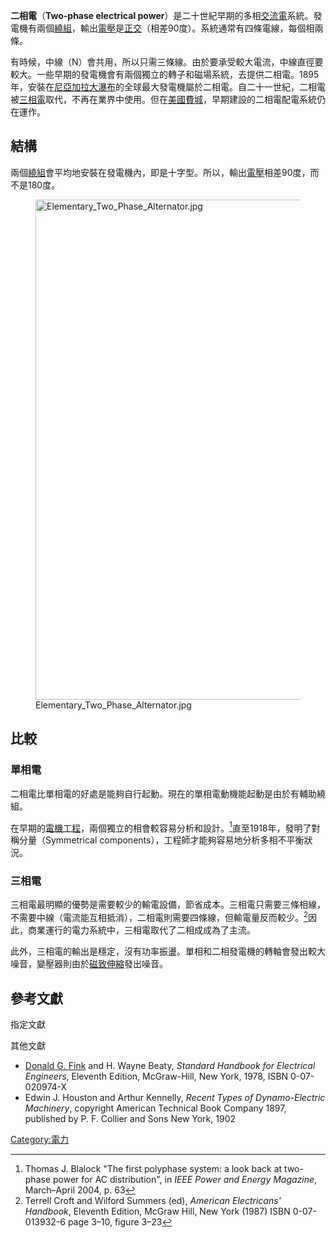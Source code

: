 '''二相電'''（'''Two-phase electrical power'''）是二十世紀早期的多相[[交流電|交流電]]系統。發電機有兩個[[繞組|繞組]]，輸出[[電壓|電壓]]是[[正交|正交]]（相差90度）。系統通常有四條電線，每個相兩條。

有時候，中線（N）會共用，所以只需三條線。由於要承受較大電流，中線直徑要較大。一些早期的發電機會有兩個獨立的轉子和磁場系統，去提供二相電。1895年，安裝在[[尼亞加拉大瀑布|尼亞加拉大瀑布]]的全球最大發電機屬於二相電。自二十一世紀，二相電被[[三相電|三相電]]取代，不再在業界中使用。但在[[美國|美國]][[費城|費城]]，早期建設的二相電配電系統仍在運作。

==結構==
兩個[[繞組|繞組]]會平均地安裝在發電機內，即是十字型。所以，輸出[[電壓|電壓]]相差90度，而不是180度。

[[Image:Elementary_Two_Phase_Alternator.jpg|800px]]

==比較==
===單相電===
{{Main|單相電}}
二相電比單相電的好處是能夠自行起動。現在的單相電動機能起動是由於有輔助繞組。

在早期的[[電機工程|電機工程]]，兩個獨立的相會較容易分析和設計。<ref>Thomas J. Blalock "The first polyphase system: a look back at two-phase power for AC distribution", in ''IEEE Power and Energy Magazine'', March–April 2004, {{ISSN|1540-7977}} p. 63</ref>直至1918年，發明了對稱分量（Symmetrical components），工程師才能夠容易地分析多相不平衡狀況。

===三相電===
{{Main|三相電}}
三相電最明顯的優勢是需要較少的輸電設備，節省成本。三相電只需要三條相線，不需要中線（電流能互相抵消），二相電則需要四條線，但輸電量反而較少。<ref>Terrell Croft and Wilford Summers (ed), ''American Electricans' Handbook'', Eleventh Edition, McGraw Hill, New York (1987) ISBN 0-07-013932-6 page 3–10, figure 3–23</ref>因此，商業運行的電力系統中，三相電取代了二相成成為了主流。

此外，三相電的輸出是穩定，沒有功率振盪。單相和二相發電機的轉軸會發出較大噪音，變壓器則由於[[磁致伸縮|磁致伸縮]]發出噪音。

== 參考文獻 ==
; 指定文獻
{{Reflist}}

; 其他文獻
{{refbegin}}
*[[Donald_G._Fink|Donald G. Fink]] and H. Wayne Beaty, ''Standard Handbook for Electrical Engineers'', Eleventh Edition, McGraw-Hill, New York, 1978, ISBN 0-07-020974-X
* Edwin J. Houston and Arthur Kennelly, ''Recent Types of Dynamo-Electric Machinery'', copyright American Technical Book Company 1897, published by P. F. Collier and Sons New York, 1902
{{refend}}

[[Category:電力|Category:電力]]